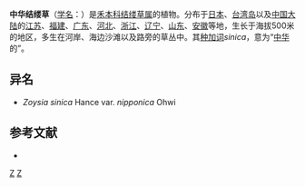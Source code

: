 {{Speciesbox 
| genus = Zoysia
| species = sinica
| status = NE
| status_system = IUCN3.1
| authority = Hance, 1869
| subdivision_ranks =[[变种|变种]]
| subdivision =
* 中华结缕草 ''Z. s.'' var. ''sinica''
* [[长花结缕草|长花结缕草]] ''Z. s.'' var. ''nipponica''
}}

'''中华结缕草'''（[[学名|学名]]：{{lang|la|''Zoysia sinica''}}）是[[禾本科|禾本科]][[结缕草属|结缕草属]]的植物。分布于[[日本|日本]]、[[台湾岛|台湾岛]]以及[[中国大陆|中国大陆]]的[[江苏|江苏]]、[[福建|福建]]、[[广东|广东]]、[[河北|河北]]、[[浙江|浙江]]、[[辽宁|辽宁]]、[[山东|山东]]、[[安徽|安徽]]等地，生长于海拔500米的地区，多生在河岸、海边沙滩以及路旁的草丛中。其[[种加词|种加词]]''sinica''，意为“[[中华|中华]]的”。

== 异名 ==
* ''Zoysia sinica'' Hance var. ''nipponica'' Ohwi

== 参考文献 ==
<div class="references-small">
* {{cite web| url =http://www.bioinfo.cn/db05/KmzwSpecies.php?action=view&id=10865| title =中华结缕草(原变种)| work =《中国高等植物数据库全库》| publisher =中国科学院微生物研究所| author =昆明植物研究所| accessdate =2009-02-24| deadurl =yes| archiveurl =https://web.archive.org/web/20160305055300/http://www.bioinfo.cn/db05/KmzwSpecies.php?action=view&id=10865| archivedate =2016-03-05}}
</div>
{{Taxonbar|from=Q10872435}}

[[Category:结缕草属|Z]]
[[Category:1869年描述的植物|Z]]